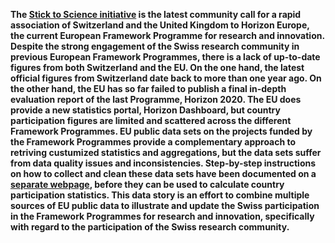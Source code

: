 __The [Stick to Science initiative](https://stick-to-science.eu) is the latest community call for a rapid association of Switzerland and the United Kingdom to Horizon Europe, the current European Framework Programme for research and innovation. Despite the strong engagement of the Swiss research community in previous European Framework Programmes, there is a lack of up-to-date figures from both Switzerland and the EU.  On the one hand, the latest official figures from Switzerland date back to more than one year ago. On the other hand, the EU has so far failed to publish a final in-depth evaluation report of the last Programme, Horizon 2020.  The EU does provide a new statistics portal, Horizon Dashboard, but country participation figures are limited and scattered across the different Framework Programmes. EU public data sets on the projects funded by the Framework Programmes provide a complementary approach to retriving custumized statistics and aggregations, but the data sets suffer from data quality issues and inconsistencies. Step-by-step instructions on how to collect and clean these data sets have been documented on a [separate webpage](https://zambujo.github.io/swissparticipation/data-gathering.html), before they can be used to calculate country participation statistics. This data story is an effort to combine multiple sources of EU public data to illustrate and update the Swiss participation in the Framework Programmes for research and innovation, specifically with regard to the participation of the Swiss research community.__
